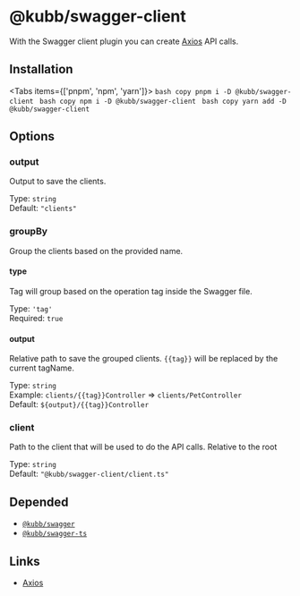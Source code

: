 
# @kubb/swagger-client

With the Swagger client plugin you can create [Axios](https://axios-http.com/docs/intro) API calls.

## Installation

<Tabs items={['pnpm', 'npm', 'yarn']}>
  <Tab>
    ```bash copy
    pnpm i -D @kubb/swagger-client
    ```
  </Tab>
    <Tab>
    ```bash copy
    npm i -D @kubb/swagger-client
    ```
  </Tab>
    <Tab>
    ```bash copy
    yarn add -D @kubb/swagger-client
    ```
  </Tab>
</Tabs>

## Options


### output
Output to save the clients.

Type: `string` <br/>
Default: `"clients"`

### groupBy
Group the clients based on the provided name.

#### type
Tag will group based on the operation tag inside the Swagger file.

Type: `'tag'` <br/>
Required: `true`

#### output
Relative path to save the grouped clients.
`{{tag}}` will be replaced by the current tagName.

Type: `string` <br/>
Example: `clients/{{tag}}Controller` => `clients/PetController` <br/>
Default: `${output}/{{tag}}Controller`

### client
Path to the client that will be used to do the API calls.
Relative to the root

Type: `string` <br/>
Default: `"@kubb/swagger-client/client.ts"`

## Depended

- [`@kubb/swagger`](/docs/usage/swagger)
- [`@kubb/swagger-ts`](/docs/usage/swagger-ts)

## Links

- [Axios](https://axios-http.com/docs/intro)